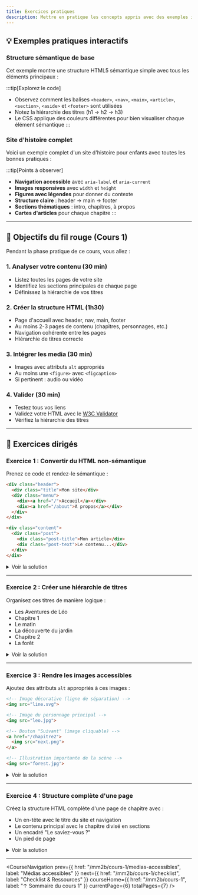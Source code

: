 ```yaml
---
title: Exercices pratiques
description: Mettre en pratique les concepts appris avec des exemples interactifs
---
```



## 💡 Exemples pratiques interactifs

### Structure sémantique de base

Cet exemple montre une structure HTML5 sémantique simple avec tous les éléments principaux :

<LiveCodeEditor example="mm2b/cours-1-semantique/structure-complete" height="600px" />

:::tip[Explorez le code]
- Observez comment les balises `<header>`, `<nav>`, `<main>`, `<article>`, `<section>`, `<aside>` et `<footer>` sont utilisées
- Notez la hiérarchie des titres (h1 → h2 → h3)
- Le CSS applique des couleurs différentes pour bien visualiser chaque élément sémantique
:::

### Site d'histoire complet

Voici un exemple complet d'un site d'histoire pour enfants avec toutes les bonnes pratiques :

<LiveCodeEditor example="mm2b/cours-1-semantique/site-histoire" height="700px" />

:::tip[Points à observer]
- **Navigation accessible** avec `aria-label` et `aria-current`
- **Images responsives** avec `width` et `height`
- **Figures avec légendes** pour donner du contexte
- **Structure claire** : header → main → footer
- **Sections thématiques** : intro, chapitres, à propos
- **Cartes d'articles** pour chaque chapitre
:::

---

## 🎯 Objectifs du fil rouge (Cours 1)

Pendant la phase pratique de ce cours, vous allez :

### 1. Analyser votre contenu (30 min)
- Listez toutes les pages de votre site
- Identifiez les sections principales de chaque page
- Définissez la hiérarchie de vos titres

### 2. Créer la structure HTML (1h30)
- Page d'accueil avec header, nav, main, footer
- Au moins 2-3 pages de contenu (chapitres, personnages, etc.)
- Navigation cohérente entre les pages
- Hiérarchie de titres correcte

### 3. Intégrer les media (30 min)
- Images avec attributs `alt` appropriés
- Au moins une `<figure>` avec `<figcaption>`
- Si pertinent : audio ou vidéo

### 4. Valider (30 min)
- Testez tous vos liens
- Validez votre HTML avec le [W3C Validator](https://validator.w3.org/)
- Vérifiez la hiérarchie des titres

---

## 🔧 Exercices dirigés

### Exercice 1 : Convertir du HTML non-sémantique

Prenez ce code et rendez-le sémantique :

```html
<div class="header">
  <div class="title">Mon site</div>
  <div class="menu">
    <div><a href="/">Accueil</a></div>
    <div><a href="/about">À propos</a></div>
  </div>
</div>

<div class="content">
  <div class="post">
    <div class="post-title">Mon article</div>
    <div class="post-text">Le contenu...</div>
  </div>
</div>
```

<details>
<summary>Voir la solution</summary>

```html
<header>
  <h1>Mon site</h1>
  <nav>
    <ul>
      <li><a href="/">Accueil</a></li>
      <li><a href="/about">À propos</a></li>
    </ul>
  </nav>
</header>

<main>
  <article>
    <h2>Mon article</h2>
    <p>Le contenu...</p>
  </article>
</main>
```

**Ce qui a changé :**
- `<div class="header">` → `<header>`
- `<div class="title">` → `<h1>` (titre principal)
- `<div class="menu">` → `<nav>` avec une liste `<ul>`
- `<div class="content">` → `<main>`
- `<div class="post">` → `<article>`
- `<div class="post-title">` → `<h2>` (sous-titre)
- `<div class="post-text">` → `<p>` (paragraphe)

</details>

---

### Exercice 2 : Créer une hiérarchie de titres

Organisez ces titres de manière logique :
- Les Aventures de Léo
- Chapitre 1
- Le matin
- La découverte du jardin
- Chapitre 2
- La forêt

<details>
<summary>Voir la solution</summary>

```html
<h1>Les Aventures de Léo</h1>

<h2>Chapitre 1</h2>
<h3>Le matin</h3>
<h3>La découverte du jardin</h3>

<h2>Chapitre 2</h2>
<h3>La forêt</h3>
```

**Explication :**
- `<h1>` : Le titre principal de la page (unique)
- `<h2>` : Les chapitres (sections principales)
- `<h3>` : Les sous-sections de chaque chapitre

</details>

---

### Exercice 3 : Rendre les images accessibles

Ajoutez des attributs `alt` appropriés à ces images :

```html
<!-- Image décorative (ligne de séparation) -->
<img src="line.svg">

<!-- Image du personnage principal -->
<img src="leo.jpg">

<!-- Bouton "Suivant" (image cliquable) -->
<a href="/chapitre2">
  <img src="next.png">
</a>

<!-- Illustration importante de la scène -->
<img src="forest.jpg">
```

<details>
<summary>Voir la solution</summary>

```html
<!-- Image décorative : alt vide -->
<img src="line.svg" alt="">

<!-- Image du personnage : description concise -->
<img src="leo.jpg" alt="Léo avec son sac à dos rouge">

<!-- Bouton image : décrit l'action -->
<a href="/chapitre2">
  <img src="next.png" alt="Chapitre suivant">
</a>

<!-- Illustration : décrit la scène -->
<img src="forest.jpg" alt="Forêt mystérieuse avec des arbres géants">
```

**Explications :**
- **Image décorative** : `alt=""` car elle n'apporte pas d'information
- **Image informative** : Description concise de ce qu'on voit
- **Image lien** : Description de la destination du lien
- **Illustration** : Description de la scène représentée

</details>

---

### Exercice 4 : Structure complète d'une page

Créez la structure HTML complète d'une page de chapitre avec :
- Un en-tête avec le titre du site et navigation
- Le contenu principal avec le chapitre divisé en sections
- Un encadré "Le saviez-vous ?"
- Un pied de page

<details>
<summary>Voir la solution</summary>

```html
<!DOCTYPE html>
<html lang="fr">
<head>
  <meta charset="UTF-8">
  <meta name="viewport" content="width=device-width, initial-scale=1.0">
  <title>Chapitre 1 - Les Aventures de Léo</title>
  <link rel="stylesheet" href="style.css">
</head>
<body>

  <header>
    <h1>Les Aventures de Léo</h1>
    <nav>
      <ul>
        <li><a href="/">Accueil</a></li>
        <li><a href="/chapitres" aria-current="page">Chapitres</a></li>
        <li><a href="/personnages">Personnages</a></li>
      </ul>
    </nav>
  </header>

  <main>
    <article>
      <header>
        <h2>Chapitre 1 : Le réveil</h2>
        <p>Publié le 15 janvier 2025</p>
      </header>

      <section>
        <h3>Le matin</h3>
        <p>Léo se réveilla ce matin-là avec une étrange sensation...</p>

        <figure>
          <img src="leo-reveil.jpg" alt="Léo se réveillant dans son lit" width="600" height="400">
          <figcaption>Léo ouvre les yeux pour une nouvelle aventure</figcaption>
        </figure>
      </section>

      <section>
        <h3>La découverte</h3>
        <p>Dans le jardin, il aperçut quelque chose de brillant...</p>
      </section>

      <footer>
        <p>Fin du chapitre 1</p>
        <nav>
          <a href="/chapitre2">Chapitre suivant →</a>
        </nav>
      </footer>
    </article>

    <aside>
      <h3>Le saviez-vous ?</h3>
      <p>Les dragons dans cette histoire sont inspirés de vraies légendes anciennes...</p>
    </aside>
  </main>

  <footer>
    <p>&copy; 2025 - Les Aventures de Léo</p>
    <p>Créé par [Votre nom]</p>
  </footer>

</body>
</html>
```

**Points clés :**
- Structure complète : `<header>` → `<main>` → `<footer>`
- Navigation avec `aria-current="page"` pour la page active
- Article avec son propre `<header>` et `<footer>`
- Sections pour diviser le contenu
- Figure avec légende et dimensions
- Aside pour contenu complémentaire
- Footer de page distinct du footer d'article

</details>

---

<CourseNavigation
  prev={{
    href: "/mm2b/cours-1/medias-accessibles",
    label: "Médias accessibles"
  }}
  next={{
    href: "/mm2b/cours-1/checklist",
    label: "Checklist & Ressources"
  }}
  courseHome={{
    href: "/mm2b/cours-1",
    label: "↑ Sommaire du cours 1"
  }}
  currentPage={6}
  totalPages={7}
/>
